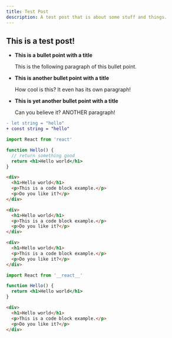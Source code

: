 ```yaml
---
title: Test Post
description: A test post that is about some stuff and things.
---
```


## This is a test post!

- **This is a bullet point with a title**

  This is the following paragraph of this bullet point.

- **This is another bullet point with a title**

  How cool is this? It even has its own paragraph!

- **This is yet another bullet point with a title**

  Can you believe it? ANOTHER paragraph!

```diff
- let string = "hello"
+ const string = "hello"
```

```jsx
import React from 'react'

function Hello() {
  // return something good
  return <h1>Hello world</h1>
}
```

```html line=3
<div>
  <h1>Hello world</h1>
  <p>This is a code block example.</p>
  <p>Do you like it?</p>
</div>
```

```html line=2-4
<div>
  <h1>Hello world</h1>
  <p>This is a code block example.</p>
  <p>Do you like it?</p>
</div>
```

```html line=1,5
<div>
  <h1>Hello world</h1>
  <p>This is a code block example.</p>
  <p>Do you like it?</p>
</div>
```

```jsx
import React from '__react__'

function Hello() {
  return <h1>Hello world</h1>
}
```

```html showLineNumbers=true
<div>
  <h1>Hello world</h1>
  <p>This is a code block example.</p>
  <p>Do you like it?</p>
</div>
```
